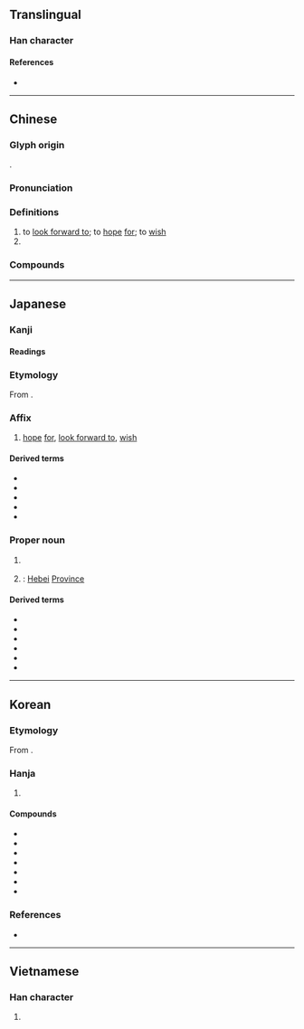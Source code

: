 {{character info/new}}
==Translingual==

===Han character===
{{Han char|rn=12|rad=八|as=14|sn=16|four=11801|canj=LPWTC|ids=⿱北異}}

====References====
* {{Han ref|kx=0128.240|dkj=01500|dj=0289.030|hdz=10253.080|uh=5180|ud=20864|bh=BEAC|bd=48812}}

----

==Chinese==
{{zh-forms|alt=丠:second-round simplified}}

===Glyph origin===
{{Han etyl}}
{{Han compound|北|異|c1=s|c2=p|ls=psc}}.

===Pronunciation===
{{zh-pron
|m=jì
|c=kei3
|h=pfs=
|md=
|mn=kì
|w=
|mc=y
|oc=y
|cat=v,pn
}}

===Definitions===
{{zh-hanzi}}

# to [[look forward to]]; to [[hope]] [[for]]; to [[wish]]
# {{zh-alt-name|河北|[[Hebei]] [[province|Province]]}}

===Compounds===
{{zh-der|冀望|冀求|可冀|冀北|冀州|希冀|冀圖|非冀}}

----

==Japanese==

===Kanji===
{{ja-kanji|grade=|rs=八14}}

====Readings====
{{ja-readings
|goon=き
|kanon=き
|kun=こいねが-う<こひねが-ふ, こいねが-わくは<こひねが-はくは
}}

===Etymology===
{{ja-kanjitab|yomi=o|き}}

From {{der|ja|ltc|sort=き|-}} {{ltc-l|冀}}.

===Affix===
{{ja-pos|affix|き}}

# [[hope]] [[for]], [[look forward to]], [[wish]]

====Derived terms====
{{der-top3}}
* {{ja-r|冀%願|き%がん|[[wish]]}}
* {{ja-r|冀%求|き%きゅう}}
* {{ja-r|冀%幸|き%こう}}
* {{ja-r|冀図|きと}}
* {{ja-r|冀%望|き%ぼう}}
{{der-bottom}}

===Proper noun===
{{ja-pos|proper|き}}

# {{lb|ja|sort=き|historical}} {{short for|ja|冀州|tr=Kishū|dot=:}} {{w|Ji Province}}
# {{synonym of|ja|河北|tr=Kahoku}}: [[Hebei]] [[province|Province]]

====Derived terms====
{{der-top3}}
* {{ja-r|冀%察 政権|^き%さつ ^せいけん}}
* {{ja-r|冀%察 政%務 委%員%会|^き%さつ ^せい%む ^い%いん%かい}}
* {{ja-r|冀%州|^き%しゅう}}
* {{ja-r|冀%北|^き%ほく}}
* {{ja-r|冀%東 政権|^き%とう ^せいけん}}
* {{ja-r|冀東 防%共 自治%政%府|^き%とう ^ぼう%きょう ^じち%せい%ふ}}
{{der-bottom}}

----

==Korean==

===Etymology===
From {{der|ko|ltc|sort=기|-}} {{ltc-l|冀}}.

===Hanja===
{{ko-hanja-search}}
{{ko-hanja|바라다|바랄|기}}

# {{hanja form of|기|to [[hope#Verb|hope]]; to [[wish#Verb|wish]]}}

====Compounds====
{{der-top3|Compounds}}
* {{ko-l|기도|冀圖}}
* {{ko-l|기망|冀望}}
* {{ko-l|기원|冀願}}
* {{ko-l|^기주|冀州}}
* {{ko-l|요기|徼冀}}
* {{ko-l|행기|幸冀}}
* {{ko-l|희기|希冀}}
{{der-bottom}}

===References===
* {{R:hanjadoc|666}}

----

==Vietnamese==

===Han character===
{{vi-hantu|[[kí]]|rs=八14}}

# {{defn|lang=vi|sort=八14}}